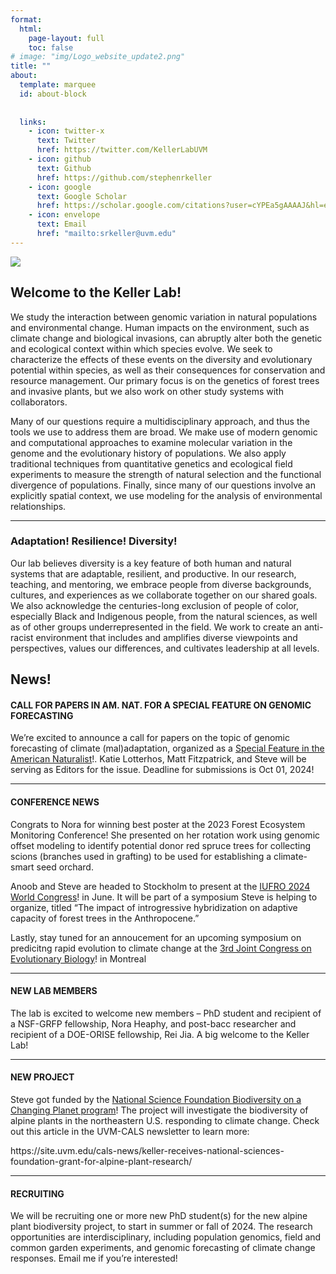 ```yaml
---
format: 
  html:
    page-layout: full
    toc: false
# image: "img/Logo_website_update2.png"
title: ""
about:
  template: marquee
  id: about-block
  
  
  links:
    - icon: twitter-x
      text: Twitter
      href: https://twitter.com/KellerLabUVM
    - icon: github
      text: Github
      href: https://github.com/stephenrkeller
    - icon: google
      text: Google Scholar
      href: https://scholar.google.com/citations?user=cYPEa5gAAAAJ&hl=en
    - icon: envelope
      text: Email
      href: "mailto:srkeller@uvm.edu"  
---
```


:::{.column-screen}
![](img/Logo_website_update2.png)
:::

:::{.column-page}
# Welcome to the Keller Lab!

We study the interaction between genomic variation in natural populations and environmental change. Human impacts on the environment, such as climate change and biological invasions, can abruptly alter both the genetic and ecological context within which species evolve. We seek to characterize the effects of these events on the diversity and evolutionary potential within species, as well as their consequences for conservation and resource management. Our primary focus is on the genetics of forest trees and invasive plants, but we also work on other study systems with collaborators.

Many of our questions require a multidisciplinary approach, and thus the tools we use to address them are broad. We make use of modern genomic and computational approaches to examine molecular variation in the genome and the evolutionary history of populations. We also apply traditional techniques from quantitative genetics and ecological field experiments to measure the strength of natural selection and the functional divergence of populations. Finally, since many of our questions involve an explicitly spatial context, we use modeling for the analysis of environmental relationships.

------------------------------------------------------------------------

### Adaptation! Resilience! Diversity!

Our lab believes diversity is a key feature of both human and natural systems that are adaptable, resilient, and productive. In our research, teaching, and mentoring, we embrace people from diverse backgrounds, cultures, and experiences as we collaborate together on our shared goals. We also acknowledge the centuries-long exclusion of people of color, especially Black and Indigenous people, from the natural sciences, as well as of other groups underrepresented in the field. We work to create an anti-racist environment that includes and amplifies diverse viewpoints and perspectives, values our differences, and cultivates leadership at all levels.

::: callout-tip
## News!

#### CALL FOR PAPERS IN AM. NAT. FOR A SPECIAL FEATURE ON GENOMIC FORECASTING

We're excited to announce a call for papers on the topic of genomic forecasting of climate (mal)adaptation, organized as a [Special Feature in the American Naturalist](https://www.amnat.org/announcements/genomic-forecasting-feature.html)!.  Katie Lotterhos, Matt Fitzpatrick, and Steve will be serving as Editors for the issue.  Deadline for submissions is Oct 01, 2024!

------------------------------------------------------------------------

#### CONFERENCE NEWS

Congrats to Nora for winning best poster at the 2023 Forest Ecosystem Monitoring Conference! She presented on her rotation work using genomic offset modeling to identify potential donor red spruce trees for collecting scions (branches used in grafting) to be used for establishing a climate-smart seed orchard.

Anoob and Steve are headed to Stockholm to present at the [IUFRO 2024 World Congress](https://iufro2024.com)! in June. It will be part of a symposium Steve is helping to organize, titled "The impact of introgressive hybridization on adaptive capacity of forest trees in the Anthropocene." 

Lastly, stay tuned for an annoucement for an upcoming symposium on predicitng rapid evolution to climate change at the [3rd Joint Congress on Evolutionary Biology](https://www.evolutionmeetings.org)! in Montreal

------------------------------------------------------------------------

#### NEW LAB MEMBERS

The lab is excited to welcome new members -- PhD student and recipient of a NSF-GRFP fellowship, Nora Heaphy, and post-bacc researcher and recipient of a DOE-ORISE fellowship, Rei Jia. A big welcome to the Keller Lab!

------------------------------------------------------------------------

#### NEW PROJECT

Steve got funded by the [National Science Foundation Biodiversity on a Changing Planet program](https://www.nsf.gov/awardsearch/showAward?AWD_ID=2326021)! The project will investigate the biodiversity of alpine plants in the northeastern U.S. responding to climate change. Check out this article in the UVM-CALS newsletter to learn more:

​https://site.uvm.edu/cals-news/keller-receives-national-sciences-foundation-grant-for-alpine-plant-research/

------------------------------------------------------------------------

#### RECRUITING

We will be recruiting one or more new PhD student(s) for the new alpine plant biodiversity project, to start in summer or fall of 2024. The research opportunities are interdisciplinary, including population genomics, field and common garden experiments, and genomic forecasting of climate change responses. Email me if you're interested!
:::

:::




